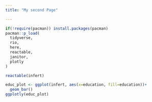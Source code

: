 ```yaml
---
title: "My second Page"

---
```

```r
if(!require(pacman)) install.packages(pacman)
pacman::p_load(
  tidyverse,
  rio,
  here,
  reactable,
  janitor,
  plotly
)

```

```r
reactable(infert)
```

```r
educ_plot <- ggplot(infert, aes(x=education, fill=education))+
  geom_bar()
ggplotly(educ_plot)

```

